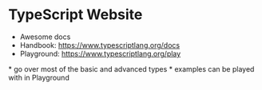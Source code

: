 # TypeScript Website

* Awesome docs
* Handbook: https://www.typescriptlang.org/docs
* Playground: https://www.typescriptlang.org/play

<Notes>
    * go over most of the basic and advanced types
    * examples can be played with in Playground
</Notes>
